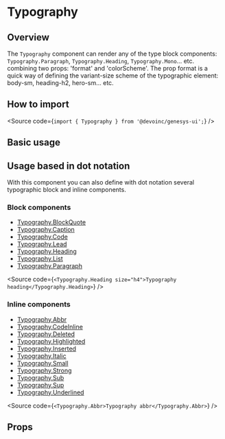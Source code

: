 

<Meta title="Components/Text/Typography" component={Stories} />

# Typography

## Overview

The `Typography` component can render any of the type block components: `Typography.Paragraph`, `Typography.Heading`,
`Typography.Mono`... etc. combining two props: 'format' and 'colorScheme'. The prop format is a quick way of defining the variant-size scheme
of the typographic element: body-sm, heading-h2, hero-sm... etc.

## How to import

<Source code={`import { Typography } from '@devoinc/genesys-ui';`} />

## Basic usage

<Canvas of={Stories.Playground} />

## Usage based in dot notation

With this component you can also define with dot notation several typographic block and inline components.

### Block components

- [Typography.BlockQuote](?path=/docs/components-text-typography-components-block-blockquote-overview--overview)
- [Typography.Caption](?path=/docs/components-text-typography-components-block-caption-overview--overview)
- [Typography.Code](?path=/docs/components-text-typography-components-block-code-overview--overview)
- [Typography.Lead](?path=/docs/components-text-typography-components-block-lead-overview--overview)
- [Typography.Heading](?path=/docs/components-text-typography-components-block-heading-overview--overview)
- [Typography.List](?path=/docs/components-text-typography-components-block-list-overview--overview)
- [Typography.Paragraph](?path=/docs/components-text-typography-components-block-paragraph-overview--overview)

<Source
  code={`
  <Typography.Heading size="h4">Typography heading</Typography.Heading>
`}
/>

### Inline components

- [Typography.Abbr](?path=/docs/components-text-typography-components-inline-abbr-overview--overview)
- [Typography.CodeInline](?path=/docs/components-text-typography-components-inline-codeinline-overview--overview)
- [Typography.Deleted](?path=/docs/components-text-typography-components-inline-deleted-overview--overview)
- [Typography.Highlighted](?path=/docs/components-text-typography-components-inline-highlighted-overview--overview)
- [Typography.Inserted](?path=/docs/components-text-typography-components-inline-inserted-overview--overview)
- [Typography.Italic](?path=/docs/components-text-typography-components-inline-italic-overview--overview)
- [Typography.Small](?path=/docs/components-text-typography-components-inline-small-overview--overview)
- [Typography.Strong](?path=/docs/components-text-typography-components-inline-strong-overview--overview)
- [Typography.Sub](?path=/docs/components-text-typography-components-inline-sub-overview--overview)
- [Typography.Sup](?path=/docs/components-text-typography-components-inline-sup-overview--overview)
- [Typography.Underlined](?path=/docs/components-text-typography-components-inline-underlined-overview--overview)

<Source
  code={`
  <Typography.Abbr>Typography abbr</Typography.Abbr>
`}
/>

## Props

<ArgTypes of={Stories} />
